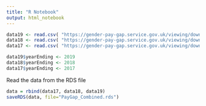 ```yaml
---
title: "R Notebook"
output: html_notebook
---
```


```r
data19 <- read.csv( "https://gender-pay-gap.service.gov.uk/viewing/download-data/2019", stringsAsFactors = FALSE)
data18 <- read.csv( "https://gender-pay-gap.service.gov.uk/viewing/download-data/2018", stringsAsFactors = FALSE)
data17 <- read.csv( "https://gender-pay-gap.service.gov.uk/viewing/download-data/2017", stringsAsFactors = FALSE)
```

```r
data19$yearEnding <- 2019
data18$yearEnding <- 2018
data17$yearEnding <- 2017
```

Read the data from the RDS file

```r
data = rbind(data17, data18, data19)
saveRDS(data, file="PayGap_Combined.rds")
```






